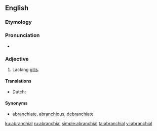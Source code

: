 ==English==

===Etymology===
{{prefix|a|branchial|lang=en}}

===Pronunciation===
* {{a|US}} {{IPA|/eɪˈbɹæŋ.ki.l̩/|lang=en}}

===Adjective===
{{en-adj|-}}

# {{context|zoology|lang=en}} Lacking [[gill]]s.

====Translations====
{{trans-top|tool or machine for abrading}}
* Dutch: {{t+|nl|kieuwenloos}}
{{trans-mid}}
{{trans-bottom}}

====Synonyms====
*[[abranchiate]], [[abranchious]], [[debranchiate]]

[[ku:abranchial]]
[[ru:abranchial]]
[[simple:abranchial]]
[[ta:abranchial]]
[[vi:abranchial]]